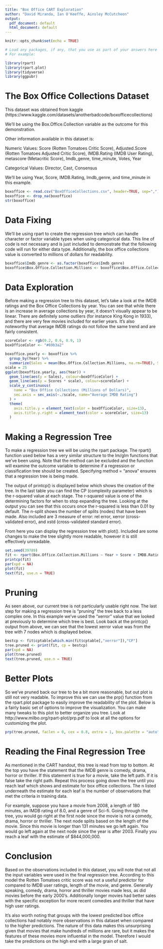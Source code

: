 ```yaml
---
title: "Box Office CART Exploration"
author: "David Miranda, Ian O'Keeffe, Ainsley McCutcheon"
output:
  pdf_document: default
  html_document: default
---
```


```r
knitr::opts_chunk$set(echo = TRUE)

# Load any packages, if any, that you use as part of your answers here
# For example: 

library(rpart)
library(rpart.plot)
library(tidyverse)
library(ggpubr)
```

# The Box Office Collections Dataset

This dataset was obtained from kaggle (https://www.kaggle.com/datasets/anotherbadcode/boxofficecollections)

We'll be using the Box.Office.Collection variable as the outcome for this demonstration.

Other information available in this dataset is:

Numeric Values: 
Score (Rotten Tomatoes Critic Score), Adjusted.Score (Rotten Tomatoes Adjusted Critic Score), IMDB.Rating (IMDB User Rating), metascore (Metacritic Score), Imdb_genre, time_minute, Votes, Year
  
Categorical Values:
Director, Cast, Consensus

We'll be using Year, Score, IMDB.Rating, Imdb_genre, and time_minute in this example.

```r
boxoffice <- read.csv("BoxOfficeCollections.csv", header=TRUE, sep=",")
boxoffice <- drop_na(boxoffice)
str(boxoffice)
```

# Data Fixing

We'll be using rpart to create the regression tree which can handle character or factor variable types when using categorical data. This line of code is not necessary and is just included to demonstrate that the following code will run for either data type. Additionally, the box office collections value is converted to millions of dollars for readability.

```r
boxoffice$Imdb_genre <- as.factor(boxoffice$Imdb_genre)
boxoffice$Box.Office.Collection.Millions <- boxoffice$Box.Office.Collection/1000000
```

# Data Exploration

Before making a regression tree to this dataset, let's take a look at the IMDB ratings and the Box Office Collections by year. You can see that while there is an increase in average collections by year, it doesn't visually appear to be linear. There are definitely some outliers (for instance King Kong in 1933), and there are very few movies included for earlier years. It's also noteworthy that average IMDB ratings do not follow the same trend and are fairly consistent.

```r
scoreColor <- rgb(0.2, 0.6, 0.9, 1)
boxOfficeColor <- "#69b3a2"

boxoffice.yearly <- boxoffice %>%
  group_by(Year) %>%
  summarize(Sales = mean(Box.Office.Collection.Millions, na.rm=TRUE), Scores = mean(IMDB.Rating, na.rm=TRUE))
scale = 25
ggplot(boxoffice.yearly, aes(Year)) +
  geom_line(aes(y = Sales), colour=boxOfficeColor) +
  geom_line(aes(y = Scores * scale), colour=scoreColor) +   
  scale_y_continuous(
    name = "Box Office Collections (Millions of Dollars)",
    sec.axis = sec_axis(~./scale, name="Average IMDB Rating")
  ) +
  theme(
    axis.title.y = element_text(color = boxOfficeColor, size=13),
    axis.title.y.right = element_text(color = scoreColor, size=13)
  )
```


# Making a Regression Tree

To make a regression tree we will be using the rpart package. The rpart() function used below has a very similar structure to the lm/glm functions that we've been using. Note that the method can be excluded and the function will examine the outcome variable to determine if a regression or classification tree should be created. Specifying method = "anova" ensures that a regression tree is being made.

The output of printcp() is displayed below which shows the creation of the tree. In the last table you can find the CP (complexity parameter) which is the r-squared value at each stage. The r-squared value is one of the determining factors for when to stop expanding the tree. Looking at the output you can see that this occurs once the r-squared is less than 0.01 by default. The n-split shows the number of splits (nodes) that have been made. Also included are 3 measure of error: rel error, xerror (cross-validated error), and xstd (cross-validated standard error).

From here you can display the regression tree with plot(). Included are some changes to make the tree slightly more readable, however it is still effectively unreadable.

```r
set.seed(39789)
fit <- rpart(Box.Office.Collection.Millions ~ Year + Score + IMDB.Rating + Imdb_genre + time_minute, data = boxoffice, method = "anova")
printcp(fit)
par(xpd = NA)
plot(fit)
text(fit, use.n = TRUE)
```

# Pruning

As seen above, our current tree is not particularly usable right now. The last step for making a regression tree is "pruning" the tree back to a less complex one. In this example we've used the "xerror" value that we looked at previously to determine which tree is best. Look back at the printcp() output from above, we can see that the lowest xerror value was from the tree with 7 nodes which is displayed below.

```r
bestcp <- fit$cptable[which.min(fit$cptable[,"xerror"]),"CP"]
tree.pruned <- print(fit, cp = bestcp)
par(xpd = NA)
plot(tree.pruned)
text(tree.pruned, use.n = TRUE)
```

# Better Plots

So we've pruned back our tree to be a bit more reasonable, but out plot is still not very readable. To improve this we can use the prp() function from the rpart.plot package to easily improve the readability of the plot. Below is a fairly basic set of options to improve the visualization. You can make many tweaks to this plot to better organize you tree. Look at http://www.milbo.org/rpart-plot/prp.pdf to look at all the options for customizing the plot.

```r
prp(tree.pruned, faclen = 0, cex = 0.8, extra = 1, box.palette = "auto")
```

# Reading the Final Regression Tree

As mentioned in the CART handout, this tree is read from top to bottom. At the top you have the statement that the IMDB genre is comedy, drama, horror or thriller. If this statement is true for a movie, take the left path. If it is false take the right path. Repeat this process going down the tree until you reach leaf which shows and estimate for box office collections. The n listed underneath the estimate for each leaf is the number of observations that met the criteria in training data.

For example, suppose you have a movie from 2008, a length of 180 minutes, an IMDB rating of 8.0, and a genre of Sci-fi. Going through the tree, you would go right at the first node since the movie is not a comedy, drama, horror or thriller. The next node splits based on the length of the movie. Since this movie is longer than 131 minutes we go left again. You would go left again at the next node since the year is after 2003. Finally you reach a leaf with the estimate of $844,000,000.

# Conclusion

Based on the observations included in this dataset, you will note that not all the input variables were used in the final regression tree. According to this model the Rotten Tomatoes critic score was not a useful predictor for compared to IMDB user ratings, length of the movie, and genre. Generally speaking, comedy, drama, horror and thriller movies made less, as did movies before the early 2000's. Additionally longer movies had better sales with the specific exception for more recent comedies and thriller that have high user ratings.

It's also worth noting that groups with the lowest predicted box office collections had notably more observations in this dataset when compared to the higher predictions. The nature of this data makes this unsurprising given that movies that make hundreds of millions are rare, but it makes the features of these movies more influential in the model. Therefore I would take the predictions on the high end with a large grain of salt.
